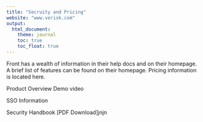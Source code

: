 ```yaml
---
title: "Secruity and Pricing"
website: "www.verisk.com"
output: 
  html_document:
    theme: journal
    toc: true
    toc_float: true
---
```


Front has a wealth of information in their help docs and on their homepage. A brief list of features can be found on their homepage. Pricing information is located here.

Product Overview Demo video

SSO Information

Security Handbook [PDF Download]jnjn